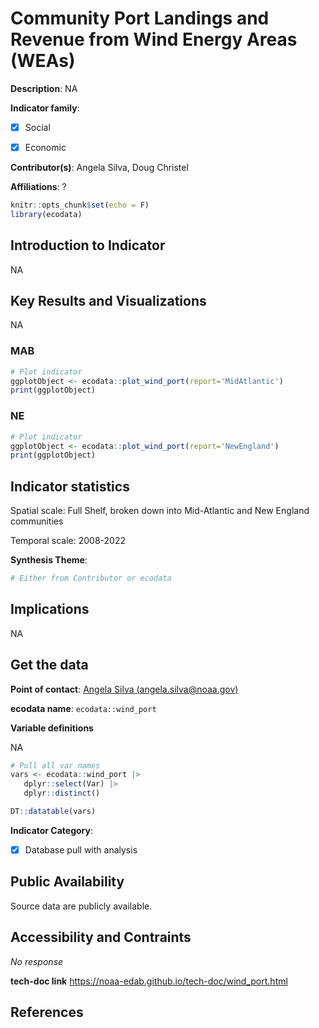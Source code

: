 # Community Port Landings and Revenue from Wind Energy Areas (WEAs)

**Description**: NA

**Indicator family**: 

- [X] Social
- [X] Economic


**Contributor(s)**: Angela Silva, Doug Christel

**Affiliations**: ?

```{r echo=FALSE}
knitr::opts_chunk$set(echo = F)
library(ecodata)
```
## Introduction to Indicator
NA

## Key Results and Visualizations
NA

### MAB

```{r plot_wind_portMAB}
# Plot indicator
ggplotObject <- ecodata::plot_wind_port(report='MidAtlantic')
print(ggplotObject)
```

### NE

```{r plot_wind_portNE}
# Plot indicator
ggplotObject <- ecodata::plot_wind_port(report='NewEngland')
print(ggplotObject)
```


## Indicator statistics 
Spatial scale: Full Shelf, broken down into Mid-Atlantic and New England communities

Temporal scale: 2008-2022

**Synthesis Theme**:




```{r autostats_wind_port}
# Either from Contributor or ecodata
```

## Implications
NA

## Get the data

**Point of contact**: [Angela Silva (angela.silva@noaa.gov)](mailto:Angela Silva (angela.silva@noaa.gov)){.email}

**ecodata name**: `ecodata::wind_port`

**Variable definitions**

NA

```{r vars_wind_port}
# Pull all var names
vars <- ecodata::wind_port |>
   dplyr::select(Var) |>
   dplyr::distinct()

DT::datatable(vars)
```
**Indicator Category**:

- [X] Database pull with analysis


## Public Availability

Source data are publicly available.

## Accessibility and Contraints

_No response_

**tech-doc link**
<https://noaa-edab.github.io/tech-doc/wind_port.html>

## References

